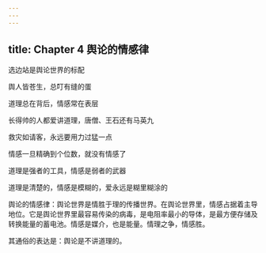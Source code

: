```yaml
---
---
---
```

title: Chapter 4 舆论的情感律
---


选边站是舆论世界的标配

舆人皆苍生，总叮有缝的蛋

道理总在背后，情感常在表层

长得帅的人都爱讲道理，唐僧、王石还有马英九

救灾如请客，永远要用力过猛一点

情感一旦精确到个位数，就没有情感了

道理是强者的工具，情感是弱者的武器

道理是清楚的，情感是模糊的，爱永远是糊里糊涂的





舆论的情感律：舆论世界是情胜于理的传播世界。在舆论世界里，情感占据着主导地位。它是舆论世界里最容易传染的病毒，是电阻率最小的导体，是最方便存储及转换能量的蓄电池。情感是媒介，也是能量。情理之争，情感胜。

其通俗的表达是：舆论是不讲道理的。


